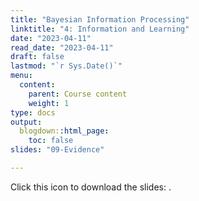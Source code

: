 ```yaml
---
title: "Bayesian Information Processing"
linktitle: "4: Information and Learning"
date: "2023-04-11"
read_date: "2023-04-11"
draft: false
lastmod: "`r Sys.Date()`"
menu:
  content:
    parent: Course content
    weight: 1
type: docs
output:
  blogdown::html_page:
    toc: false
slides: "09-Evidence"

---
```


Click this icon to download the slides: [<i class="fas fa-file-download"></i>](/ps/EC404_Lecture7a.pdf).
